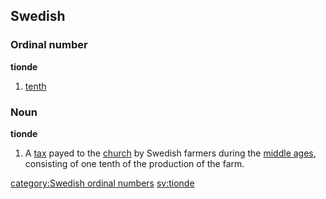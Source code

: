 ==Swedish==
===Ordinal number===
'''tionde'''

#[[tenth]]

===Noun===
'''tionde'''

#A [[tax]] payed to the [[church]] by Swedish farmers during the [[middle ages]], consisting of one tenth of the production of the farm.



[[category:Swedish ordinal numbers]]
[[sv:tionde]]